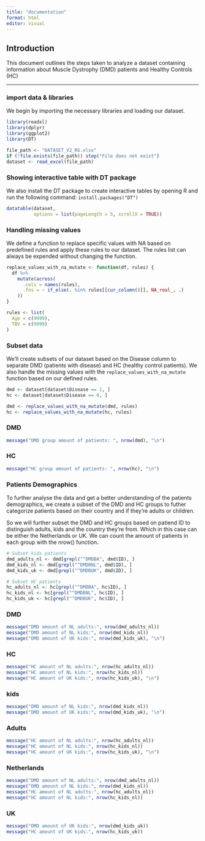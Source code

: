 ```yaml
---
title: "documentation"
format: html
editor: visual
---
```


## Introduction

This document outlines the steps taken to analyze a dataset containing information about Muscle Dystrophy (DMD) patients and Healthy Controls (HC)

------------------------------------------------------------------------

### import data & libraries

We begin by importing the necessary libraries and loading our dataset.

```r
library(readxl)
library(dplyr)
library(ggplot2)
library(DT)

file_path <- "DATASET_V2_RG.xlsx"
if (!file.exists(file_path)) stop("File does not exist")
dataset <- read_excel(file_path)
```

### Showing interactive table with DT package

We also install the DT package to create interactive tables by opening R and run the following command: `install.packages("DT")`
```r
datatable(dataset, 
          options = list(pageLength = 5, scrollX = TRUE))
```


### Handling missing values

We define a function to replace specific values with NA based on predefined rules and apply these rules to our dataset. The rules list can always be expended without changing the function.

```r
replace_values_with_na_mutate <- function(df, rules) {
  df %>%
    mutate(across(
      .cols = names(rules),
      .fns = ~ if_else(. %in% rules[[cur_column()]], NA_real_, .)
    ))
}

rules <- list(
  Age = c(9999),
  TBV = c(9999)
)
```

### Subset data

We'll create subsets of our dataset based on the Disease column to separate DMD (patients with disease) and HC (healthy control patients). We also handle the missing values with the `replace_values_with_na_mutate` function based on our defined rules.

```r

dmd <- dataset[dataset$Disease == 1, ]
hc <- dataset[dataset$Disease == 0, ]

dmd <- replace_values_with_na_mutate(dmd, rules)
hc <- replace_values_with_na_mutate(hc, rules)
```

::: {.panel-tabset .nav-pills}

### DMD

```r
message("DMD group amount of patients: ", nrow(dmd), "\n")
```

### HC
```r
message("HC group amount of patients: ", nrow(hc), "\n")
```

:::

### Patients Demographics

To further analyse the data and get a better understanding of the patients demographics, we create a subset of the DMD and HC groups to futher categorize patients based on their country and if they're adults or children.

So we will further subset the DMD and HC groups based on patiend ID to distinguish adults, kids and the country they're from. Which in this case can be either the Netherlands or UK.
We can count the amount of patients in each group with the nrow() function.

```r
# Subset kids patients
dmd_adults_nl <- dmd[grepl("^DMDBA", dmd$ID), ]
dmd_kids_nl <- dmd[grepl("^DMDBNL", dmd$ID), ]
dmd_kids_uk <- dmd[grepl("^DMDBUK", dmd$ID), ]

# Subset HC patients
hc_adults_nl <- hc[grepl("^DMDBA", hc$ID), ]
hc_kids_nl <- hc[grepl("^DMDBNL", hc$ID), ]
hc_kids_uk <- hc[grepl("^DMDBUK", hc$ID), ]

```

::: {.panel-tabset .nav-pills}
### DMD
```r
message("DMD amount of NL adults:", nrow(dmd_adults_nl))
message("DMD amount of NL kids:", nrow(dmd_kids_nl))
message("DMD amount of UK kids:", nrow(dmd_kids_uk), "\n")
```

### HC
```r
message("HC amount of NL adults:", nrow(hc_adults_nl))
message("HC amount of NL kids:", nrow(hc_kids_nl))
message("HC amount of UK kids:", nrow(hc_kids_uk), "\n")
```


### kids

```r
message("DMD amount of NL kids:", nrow(dmd_kids_nl))
message("DMD amount of UK kids:", nrow(dmd_kids_uk), "\n")

```

### Adults

```r
message("HC amount of NL adults:", nrow(hc_adults_nl))
message("HC amount of NL kids:", nrow(hc_kids_nl))
message("HC amount of UK kids:", nrow(hc_kids_uk), "\n")
```

### Netherlands
```r
message("DMD amount of NL adults:", nrow(dmd_adults_nl))
message("DMD amount of NL kids:", nrow(dmd_kids_nl))
message("HC amount of NL adults:", nrow(hc_adults_nl))
message("HC amount of NL kids:", nrow(hc_kids_nl))

```

### UK
```r
message("DMD amount of UK kids:", nrow(dmd_kids_uk))
message("HC amount of UK kids:", nrow(hc_kids_uk))

```

:::



